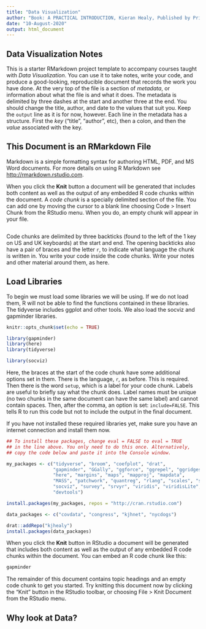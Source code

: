 ```yaml
---
title: "Data Visualization"
author: "Book: A PRACTICAL INTRODUCTION, Kieran Healy, Published by Princeton University Press"
date: "10-August-2020"
output: html_document
---
```


## Data Visualization Notes

This is a starter RMarkdown project template to accompany courses taught with *Data Visualization*. You can use it to take notes, write your code, and produce a good-looking, reproducible document that records the work you have done. At the very top of the file is a section of *metadata*, or information about what the file is and what it does. The metadata is delimited by three dashes at the start and another three at the end. You should change the title, author, and date to the values that suit you. Keep the `output` line as it is for now, however. Each line in the metadata has a structure. First the *key* ("title", "author", etc), then a colon, and then the *value* associated with the key.  

## This Document is an RMarkdown File

Markdown is a simple formatting syntax for authoring HTML, PDF, and MS Word documents. For more details on using R Markdown see <http://rmarkdown.rstudio.com>.

When you click the **Knit** button a document will be generated that includes both content as well as the output of any embedded R code chunks within the document. A *code chunk* is a specially delimited section of the file. You can add one by moving the cursor to a blank line choosing Code > Insert Chunk from the RStudio menu. When you do, an empty chunk will appear in your file.

```r

```

Code chunks are delimited by three backticks (found to the left of the 1 key on US and UK keyboards) at the start and end. The opening backticks also have a pair of braces and the letter `r`, to indicate what language the chunk is written in. You write your code inside the code chunks. Write your notes and other material around them, as here. 

## Load Libraries

To begin we must load some libraries we will be using. If we do not load them, R will not be able to find the functions contained in these libraries. The tidyverse includes ggplot and other tools. We also load the socviz and gapminder libraries.

```r
knitr::opts_chunk$set(echo = TRUE)

library(gapminder)
library(here)
library(tidyverse)

library(socviz)
```

Here, the braces at the start of the code chunk have some additional options set in them. There is the language, `r`, as before. This is required. Then there is the word `setup`, which is a label for your code chunk. Labels are useful to briefly say what the chunk does. Label names must be unique (no two chunks in the same document can have the same label) and cannot contain spaces. Then, after the comma, an option is set: `include=FALSE`. This tells R to run this code but not to include the output in the final document. 

If you have not installed these required libraries yet, make sure you have an internet connection and install them now.

```r
## To install these packages, change eval = FALSE to eval = TRUE 
## in the line above. You only need to do this once. Alternatively, 
## copy the code below and paste it into the Console window.

my_packages <- c("tidyverse", "broom", "coefplot", "drat",
                 "gapminder", "GGally", "ggforce", "ggrepel", "ggridges", 
                 "here", "margins", "maps", "mapproj", "mapdata", 
                 "MASS", "patchwork", "quantreg", "rlang", "scales", "sf", 
                 "socviz", "survey", "srvyr", "viridis", "viridisLite", 
                 "devtools")

install.packages(my_packages, repos = "http://cran.rstudio.com")

data_packages <- c("covdata", "congress", "kjhnet", "nycdogs")

drat::addRepo("kjhealy")
install.packages(data_packages)

```


When you click the **Knit** button in RStudio a document will be generated that includes both content as well as the output of any embedded R code chunks within the document. You can embed an R code chunk like this:

```r
gapminder
```

The remainder of this document contains topic headings and an empty code chunk to get you started. Try knitting this document now by clicking the "Knit" button in the RStudio toolbar, or choosing File > Knit Document from the RStudio menu.


## Why look at Data?

```r
      
```

